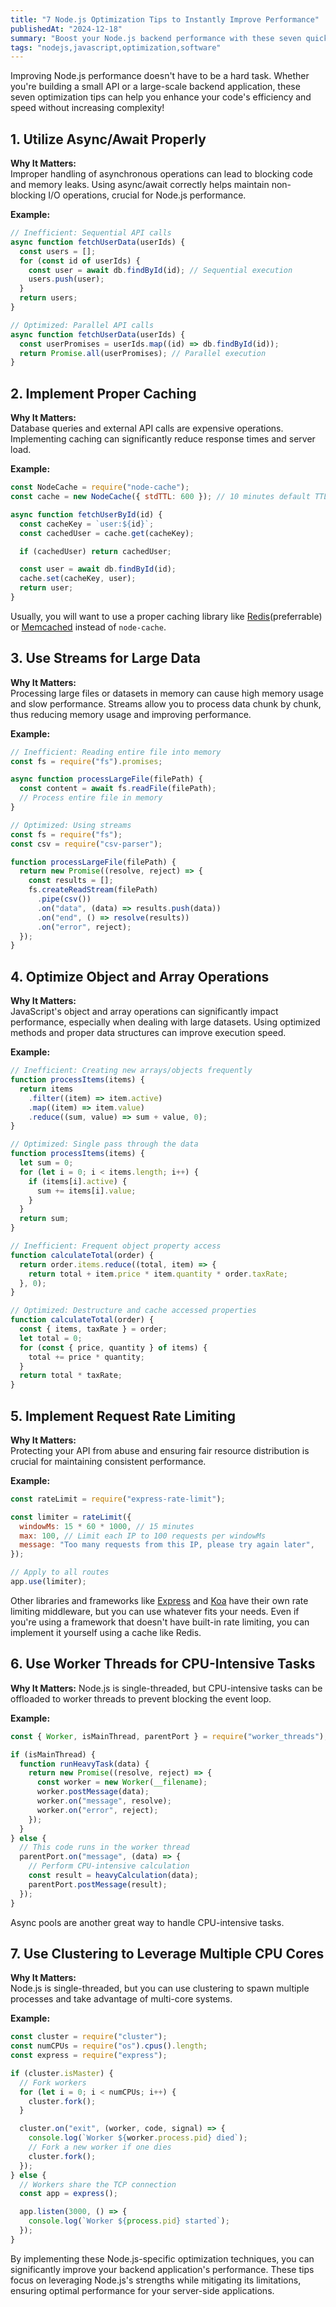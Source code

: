 ```yaml
---
title: "7 Node.js Optimization Tips to Instantly Improve Performance"
publishedAt: "2024-12-18"
summary: "Boost your Node.js backend performance with these seven quick and effective optimization tips."
tags: "nodejs,javascript,optimization,software"
---
```


Improving Node.js performance doesn't have to be a hard task. Whether you're building a small API or a large-scale backend application, these seven optimization tips can help you enhance your code's efficiency and speed without increasing complexity!

## 1. Utilize Async/Await Properly

**Why It Matters:**  
Improper handling of asynchronous operations can lead to blocking code and memory leaks. Using async/await correctly helps maintain non-blocking I/O operations, crucial for Node.js performance.

**Example:**

```javascript
// Inefficient: Sequential API calls
async function fetchUserData(userIds) {
  const users = [];
  for (const id of userIds) {
    const user = await db.findById(id); // Sequential execution
    users.push(user);
  }
  return users;
}

// Optimized: Parallel API calls
async function fetchUserData(userIds) {
  const userPromises = userIds.map((id) => db.findById(id));
  return Promise.all(userPromises); // Parallel execution
}
```

## 2. Implement Proper Caching

**Why It Matters:**  
Database queries and external API calls are expensive operations. Implementing caching can significantly reduce response times and server load.

**Example:**

```javascript
const NodeCache = require("node-cache");
const cache = new NodeCache({ stdTTL: 600 }); // 10 minutes default TTL

async function fetchUserById(id) {
  const cacheKey = `user:${id}`;
  const cachedUser = cache.get(cacheKey);

  if (cachedUser) return cachedUser;

  const user = await db.findById(id);
  cache.set(cacheKey, user);
  return user;
}
```

Usually, you will want to use a proper caching library like [Redis](https://redis.io/)(preferrable) or [Memcached](https://memcached.org/) instead of `node-cache`.

## 3. Use Streams for Large Data

**Why It Matters:**  
Processing large files or datasets in memory can cause high memory usage and slow performance. Streams allow you to process data chunk by chunk, thus reducing memory usage and improving performance.

**Example:**

```javascript
// Inefficient: Reading entire file into memory
const fs = require("fs").promises;

async function processLargeFile(filePath) {
  const content = await fs.readFile(filePath);
  // Process entire file in memory
}

// Optimized: Using streams
const fs = require("fs");
const csv = require("csv-parser");

function processLargeFile(filePath) {
  return new Promise((resolve, reject) => {
    const results = [];
    fs.createReadStream(filePath)
      .pipe(csv())
      .on("data", (data) => results.push(data))
      .on("end", () => resolve(results))
      .on("error", reject);
  });
}
```

## 4. Optimize Object and Array Operations

**Why It Matters:**  
JavaScript's object and array operations can significantly impact performance, especially when dealing with large datasets. Using optimized methods and proper data structures can improve execution speed.

**Example:**

```javascript
// Inefficient: Creating new arrays/objects frequently
function processItems(items) {
  return items
    .filter((item) => item.active)
    .map((item) => item.value)
    .reduce((sum, value) => sum + value, 0);
}

// Optimized: Single pass through the data
function processItems(items) {
  let sum = 0;
  for (let i = 0; i < items.length; i++) {
    if (items[i].active) {
      sum += items[i].value;
    }
  }
  return sum;
}

// Inefficient: Frequent object property access
function calculateTotal(order) {
  return order.items.reduce((total, item) => {
    return total + item.price * item.quantity * order.taxRate;
  }, 0);
}

// Optimized: Destructure and cache accessed properties
function calculateTotal(order) {
  const { items, taxRate } = order;
  let total = 0;
  for (const { price, quantity } of items) {
    total += price * quantity;
  }
  return total * taxRate;
}
```

## 5. Implement Request Rate Limiting

**Why It Matters:**  
Protecting your API from abuse and ensuring fair resource distribution is crucial for maintaining consistent performance.

**Example:**

```javascript
const rateLimit = require("express-rate-limit");

const limiter = rateLimit({
  windowMs: 15 * 60 * 1000, // 15 minutes
  max: 100, // Limit each IP to 100 requests per windowMs
  message: "Too many requests from this IP, please try again later",
});

// Apply to all routes
app.use(limiter);
```

Other libraries and frameworks like [Express](https://expressjs.com/) and [Koa](https://koajs.com/) have their own rate limiting middleware, but you can use whatever fits your needs. Even if you're using a framework that doesn't have built-in rate limiting, you can implement it yourself using a cache like Redis.

## 6. Use Worker Threads for CPU-Intensive Tasks

**Why It Matters:**
Node.js is single-threaded, but CPU-intensive tasks can be offloaded to worker threads to prevent blocking the event loop.

**Example:**

```javascript
const { Worker, isMainThread, parentPort } = require("worker_threads");

if (isMainThread) {
  function runHeavyTask(data) {
    return new Promise((resolve, reject) => {
      const worker = new Worker(__filename);
      worker.postMessage(data);
      worker.on("message", resolve);
      worker.on("error", reject);
    });
  }
} else {
  // This code runs in the worker thread
  parentPort.on("message", (data) => {
    // Perform CPU-intensive calculation
    const result = heavyCalculation(data);
    parentPort.postMessage(result);
  });
}
```

Async pools are another great way to handle CPU-intensive tasks.

## 7. Use Clustering to Leverage Multiple CPU Cores

**Why It Matters:**  
Node.js is single-threaded, but you can use clustering to spawn multiple processes and take advantage of multi-core systems.

**Example:**

```javascript
const cluster = require("cluster");
const numCPUs = require("os").cpus().length;
const express = require("express");

if (cluster.isMaster) {
  // Fork workers
  for (let i = 0; i < numCPUs; i++) {
    cluster.fork();
  }

  cluster.on("exit", (worker, code, signal) => {
    console.log(`Worker ${worker.process.pid} died`);
    // Fork a new worker if one dies
    cluster.fork();
  });
} else {
  // Workers share the TCP connection
  const app = express();

  app.listen(3000, () => {
    console.log(`Worker ${process.pid} started`);
  });
}
```

By implementing these Node.js-specific optimization techniques, you can significantly improve your backend application's performance. These tips focus on leveraging Node.js's strengths while mitigating its limitations, ensuring optimal performance for your server-side applications.

